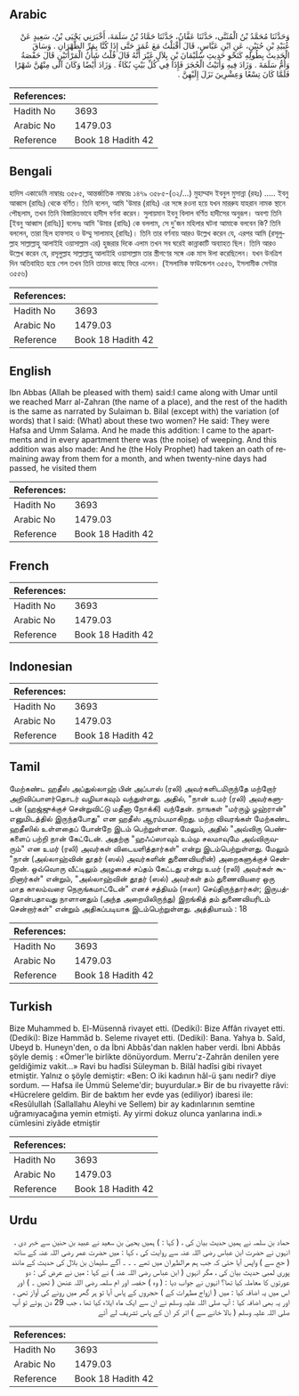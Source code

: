 ## Arabic


<div dir="rtl" lang="ar" style={{fontSize:'larger',backgroundColor:'#f8f9fa',padding:20}}>
وَحَدَّثَنَا مُحَمَّدُ بْنُ الْمُثَنَّى، حَدَّثَنَا عَفَّانُ، حَدَّثَنَا حَمَّادُ بْنُ سَلَمَةَ، أَخْبَرَنِي يَحْيَى بْنُ، سَعِيدٍ عَنْ عُبَيْدِ بْنِ حُنَيْنٍ، عَنِ ابْنِ عَبَّاسٍ، قَالَ أَقْبَلْتُ مَعَ عُمَرَ حَتَّى إِذَا كُنَّا بِمَرِّ الظَّهْرَانِ ‏.‏ وَسَاقَ الْحَدِيثَ بِطُولِهِ كَنَحْوِ حَدِيثِ سُلَيْمَانَ بْنِ بِلاَلٍ غَيْرَ أَنَّهُ قَالَ قُلْتُ شَأْنُ الْمَرْأَتَيْنِ قَالَ حَفْصَةُ وَأُمُّ سَلَمَةَ ‏.‏ وَزَادَ فِيهِ وَأَتَيْتُ الْحُجَرَ فَإِذَا فِي كُلِّ بَيْتٍ بُكَاءٌ ‏.‏ وَزَادَ أَيْضًا وَكَانَ آلَى مِنْهُنَّ شَهْرًا فَلَمَّا كَانَ تِسْعًا وَعِشْرِينَ نَزَلَ إِلَيْهِنَّ ‏.‏
</div>
<div style={{backgroundColor:'#f8f9fa',padding:20, marginBottom: 10}}><table> <thead> <tr> <th>References:</th> <th></th> </tr> </thead> <tbody><tr><td>Hadith No</td><td>3693</td></tr><tr><td>Arabic No</td><td>1479.03</td></tr><tr><td>Reference</td><td>Book 18 Hadith 42</td></tr></tbody></table></div>

## Bengali


<div dir="ltr" lang="bn" style={{fontSize:'larger',backgroundColor:'#f8f9fa',padding:20}}>
হাদিস একাডেমি নাম্বারঃ ৩৫৮৫, আন্তর্জাতিক নাম্বারঃ ১৪৭৯ ৩৫৮৫-(৩২/...) মুহাম্মাদ ইবনুল মুসান্না (রহঃ) ..... ইবনু আব্বাস (রাযিঃ) থেকে বর্ণিত। তিনি বলেন, আমি 'উমার (রাযিঃ) এর সঙ্গে রওনা হয়ে যখন মাররুয যাহরান নামক স্থানে পৌছলাম, তখন তিনি বিস্তারিতভাবে হাদীস বর্ণনা করেন। সুলায়মান ইবনু বিলাল বর্ণিত হাদীসের অনুরূপ। অবশ্য তিনি [ইবনু আব্বাস (রাযিঃ)] বলেনঃ আমি 'উমার (রাযিঃ) কে বললাম, সে দু'জন মহিলার ঘটনা আমাকে বলবেন কি? তিনি বললেন, তারা ছিল হাফসাহ ও উম্মু সালামাহ্ (রাযিঃ)। তিনি তার বর্ণনায় আরও উল্লেখ করেন যে, এরপর আমি (রসূলুল্লাহ সাল্লাল্লাহু আলাইহি ওয়াসাল্লাম এর) হুজরার দিকে এলাম তখন সব ঘরেই কান্নাকাটি অব্যাহত ছিল। তিনি আরও উল্লেখ করেন যে, রসূলুল্লাহ সাল্লাল্লাহু আলাইহি ওয়াসাল্লাম তার স্ত্রীগণের সঙ্গে এক মাস ঈলা করেছিলেন। যখন উনত্রিশ দিন অতিবাহিত হয়ে গেল তখন তিনি তাদের কাছে ফিরে এলেন। (ইসলামিক ফাউন্ডেশন ৩৫৫৬, ইসলামীক সেন্টার ৩৫৫৬)
</div>
<div style={{backgroundColor:'#f8f9fa',padding:20, marginBottom: 10}}><table> <thead> <tr> <th>References:</th> <th></th> </tr> </thead> <tbody><tr><td>Hadith No</td><td>3693</td></tr><tr><td>Arabic No</td><td>1479.03</td></tr><tr><td>Reference</td><td>Book 18 Hadith 42</td></tr></tbody></table></div>

## English


<div dir="ltr" lang="en" style={{fontSize:'larger',backgroundColor:'#f8f9fa',padding:20}}>
Ibn Abbas (Allah be pleased with them) said:I came along with Umar until we reached Marr al-Zahran (the name of a place), and the rest of the hadith is the same as narrated by Sulaiman b. Bilal (except with) the variation (of words) that I said: (What) about these two women? He said: They were Hafsa and Umm Salama. And he made this addition: I came to the apartments and in every apartment there was (the noise) of weeping. And this addition was also made: And he (the Holy Prophet) had taken an oath of remaining away from them for a month, and when twenty-nine days had passed, he visited them
</div>
<div style={{backgroundColor:'#f8f9fa',padding:20, marginBottom: 10}}><table> <thead> <tr> <th>References:</th> <th></th> </tr> </thead> <tbody><tr><td>Hadith No</td><td>3693</td></tr><tr><td>Arabic No</td><td>1479.03</td></tr><tr><td>Reference</td><td>Book 18 Hadith 42</td></tr></tbody></table></div>

## French


<div dir="ltr" lang="fr" style={{fontSize:'larger',backgroundColor:'#f8f9fa',padding:20}}>

</div>
<div style={{backgroundColor:'#f8f9fa',padding:20, marginBottom: 10}}><table> <thead> <tr> <th>References:</th> <th></th> </tr> </thead> <tbody><tr><td>Hadith No</td><td>3693</td></tr><tr><td>Arabic No</td><td>1479.03</td></tr><tr><td>Reference</td><td>Book 18 Hadith 42</td></tr></tbody></table></div>

## Indonesian


<div dir="ltr" lang="id" style={{fontSize:'larger',backgroundColor:'#f8f9fa',padding:20}}>

</div>
<div style={{backgroundColor:'#f8f9fa',padding:20, marginBottom: 10}}><table> <thead> <tr> <th>References:</th> <th></th> </tr> </thead> <tbody><tr><td>Hadith No</td><td>3693</td></tr><tr><td>Arabic No</td><td>1479.03</td></tr><tr><td>Reference</td><td>Book 18 Hadith 42</td></tr></tbody></table></div>

## Tamil


<div dir="ltr" lang="ta" style={{fontSize:'larger',backgroundColor:'#f8f9fa',padding:20}}>
மேற்கண்ட ஹதீஸ் அப்துல்லாஹ் பின் அப்பாஸ் (ரலி) அவர்களிடமிருந்தே மற்றோர் அறிவிப்பாளர்தொடர் வழியாகவும் வந்துள்ளது. அதில், "நான் உமர் (ரலி) அவர்களுடன் (ஹஜ்ஜுக்குச் சென்றுவிட்டு மதீனா நோக்கி) வந்தேன். நாஙகள் "மர்ருழ் ழஹ்ரான்" எனுமிடத்தில் இருந்தபோது" என ஹதீஸ் ஆரம்பமாகிறது. மற்ற விவரங்கள் மேற்கண்ட ஹதீஸில் உள்ளதைப் போன்றே இடம் பெற்றுள்ளன. மேலும், அதில் "அவ்விரு பெண்களைப் பற்றி நான் கேட்டேன். அதற்கு "ஹஃப்ஸாவும் உம்மு சலமாவுமே அவ்விருவரும்" என உமர் (ரலி) அவர்கள் விடையளித்தார்கள்" என்று இடம்பெற்றுள்ளது. மேலும் "நான் (அல்லாஹ்வின் தூதர் (ஸல்) அவர்களின் துணைவியரின்) அறைகளுக்குச் சென்றேன். ஒவ்வொரு வீட்டிலும் அழுகைச் சப்தம் கேட்டது என்று உமர் (ரலி) அவர்கள் கூறினார்கள்" என்றும், "அல்லாஹ்வின் தூதர் (ஸல்) அவர்கள் தம் துணைவியரை ஒரு மாத காலம்வரை நெருங்கமாட்டேன்" எனச் சத்தியம் (ஈலா) செய்திருந்தார்கள்; இருபத்தொன்பதாவது நாளானதும் (அந்த அறையிலிருந்து) இறங்கித் தம் துணைவியரிடம் சென்றார்கள்" என்றும் அதிகப்படியாக இடம்பெற்றுள்ளது. அத்தியாயம் : 18
</div>
<div style={{backgroundColor:'#f8f9fa',padding:20, marginBottom: 10}}><table> <thead> <tr> <th>References:</th> <th></th> </tr> </thead> <tbody><tr><td>Hadith No</td><td>3693</td></tr><tr><td>Arabic No</td><td>1479.03</td></tr><tr><td>Reference</td><td>Book 18 Hadith 42</td></tr></tbody></table></div>

## Turkish


<div dir="ltr" lang="tr" style={{fontSize:'larger',backgroundColor:'#f8f9fa',padding:20}}>
Bize Muhammed b. El-Müsennâ rivayet etti. (Dediki): Bize Affân rivayet etti. (Dediki): Bize Hammâd b. Seleme rivayet etti. (Dediki): Bana. Yahya b. Saîd, Ubeyd b. Huneyn'den, o da İbni Abbâs'dan naklen haber verdi. İbni Abbâs şöyle demiş : «Ömer'le birlikte dönüyordum. Merru'z-Zahrân denilen yere geldiğimiz vakit...» Ravi bu hadîsi Süleyman b. Bilâl hadîsi gibi rivayet etmiştir. Yalnız o şöyle demiştir: «Ben: O iki kadının hâl-ü şanı nedir? diye sordum. — Hafsa ile Ümmü Seleme'dir; buyurdular.» Bir de bu rivayette râvi: «Hücrelere geldim. Bir de baktım her evde yas (ediliyor) ibaresi ile: «Resûlullah (Sallallahu Aleyhi ve Sellem) bir ay kadınlarının semtine uğramıyacağına yemin etmişti. Ay yirmi dokuz olunca yanlarına indi.» cümlesini ziyâde etmiştir
</div>
<div style={{backgroundColor:'#f8f9fa',padding:20, marginBottom: 10}}><table> <thead> <tr> <th>References:</th> <th></th> </tr> </thead> <tbody><tr><td>Hadith No</td><td>3693</td></tr><tr><td>Arabic No</td><td>1479.03</td></tr><tr><td>Reference</td><td>Book 18 Hadith 42</td></tr></tbody></table></div>

## Urdu


<div dir="rtl" lang="ur" style={{fontSize:'larger',backgroundColor:'#f8f9fa',padding:20}}>
حماد بن سلمہ نے ہمیں حدیث بیان کی ، ( کہا : ) ہمیں یحییٰ بن سعید نے عبید بن حنین سے خبر دی ، انہوں نے حضرت ابن عباس رضی اللہ عنہ سے روایت کی ، کہا : میں حضرت عمر رضی اللہ عنہ کے ساتھ ( حج سے ) واپس آیا حتی کہ جب ہم مرالظہران میں تھے ۔ ۔ ۔ آگے سلیمان بن بلال کی حدیث کے مانند پوری لمبی حدیث بیان کی ، مگر انہوں ( ابن عباس رضی اللہ عنہ ) نے کہا : میں نے عرض کی : دو عورتوں کا معاملہ کیا تھا؟ انہوں نے جواب دیا : ( وہ ) حفصہ اور ام سلمہ رضی اللہ عنھن ( تھیں ۔ ) اور اس میں یہ اضافہ کیا : میں ( ازواج مطہرات کے ) حجروں کے پاس آیا تو ہر گھر میں رونے کی آواز تھی ، اور یہ بھی اضافہ کیا : آپ صلی اللہ علیہ وسلم نے ان سے ایک ماہ ایلاء کیا تھا ، جب 29 دن ہوئے تو آپ صلی اللہ علیہ وسلم ( بالا خانے سے ) اتر کر ان کے پاس تشریف لے آئے
</div>
<div style={{backgroundColor:'#f8f9fa',padding:20, marginBottom: 10}}><table> <thead> <tr> <th>References:</th> <th></th> </tr> </thead> <tbody><tr><td>Hadith No</td><td>3693</td></tr><tr><td>Arabic No</td><td>1479.03</td></tr><tr><td>Reference</td><td>Book 18 Hadith 42</td></tr></tbody></table></div>